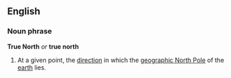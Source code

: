 ==English==
===Noun phrase===
'''True North''' ''or'' '''true north'''

#At a given point, the [[direction]] in which the [[geographic North Pole]] of the [[earth]] lies.